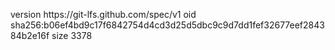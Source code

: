 version https://git-lfs.github.com/spec/v1
oid sha256:b06ef4bd9c17f6842754d4cd3d25d5dbc9c9d7dd1fef32677eef284384b2e16f
size 3378
